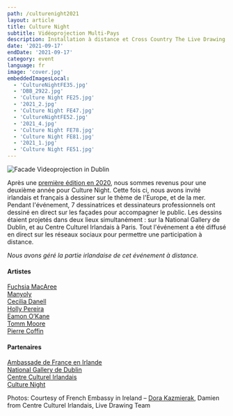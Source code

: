 ```yaml
---
path: /culturenight2021
layout: article
title: Culture Night
subtitle: Vidéoprojection Multi-Pays
description: Installation à distance et Cross Country The Live Drawing Project pour Culture Night à Dublin et Paris simultanément
date: '2021-09-17'
endDate: '2021-09-17'
category: event
language: fr
image: 'cover.jpg'
embeddedImagesLocal:
  - 'CultureNightFE35.jpg'
  - 'DBB_2922.jpg'
  - 'Culture Night FE25.jpg'
  - '2021_2.jpg'
  - 'Culture Night FE47.jpg'
  - 'CultureNightFE52.jpg'
  - '2021_4.jpg'
  - 'Culture Night FE78.jpg'
  - 'Culture Night FE81.jpg'
  - '2021_1.jpg'
  - 'Culture Night FE51.jpg'
---
```


![Facade Videoprojection in Dublin](CultureNightFE35.jpg)



Après une [première édition en 2020](/culturenight), nous sommes revenus pour une deuxième année pour Culture Night. Cette fois ci, nous avons invité irlandais et français à dessiner sur le thème de l'Europe, et de la mer. 
Pendant l'événement, 7 dessinatrices et dessinateurs professionnels ont dessiné en direct sur les façades pour accompagner le public. Les dessins étaient projetés dans deux lieux simultanément : sur la National Gallery de Dublin, et au Centre Culturel Irlandais à Paris.
Tout l'événement a été diffusé en direct sur les réseaux sociaux pour permettre une participation à distance.

_Nous avons géré la partie irlandaise de cet événement à distance._

#### Artistes

[Fuchsia MacAree](https://macaree.ie/)  
[Manyoly](https://www.manyoly.com/)  
[Cecilia Danell](http://www.ceciliadanell.com/)  
[Holly Pereira](https://www.hollypereira.com/)  
[Eamon O’Kane](https://eamonokane.com/)  
[Tomm Moore](https://www.cartoonsaloon.ie/)  
[Pierre Coffin](https://www.illuminationmacguff.com/)  


#### Partenaires

[Ambassade de France en Irlande](https://ie.ambafrance.org/)  
[National Gallery de Dublin](https://www.nationalgallery.ie/)  
[Centre Culturel Irlandais](https://www.centreculturelirlandais.com/)  
[Culture Night](https://culturenight.ie/)  


Photos: Courtesy of French Embassy in Ireland – [Dora Kazmierak](https://www.dorakazmierak.com/), Damien from Centre Culturel Irlandais, Live Drawing Team

<ImageGrid props={props} />